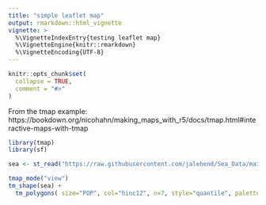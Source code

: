 ```yaml
---
title: "simple leaflet map"
output: rmarkdown::html_vignette
vignette: >
  %\VignetteIndexEntry{testing leaflet map}
  %\VignetteEngine{knitr::rmarkdown}
  %\VignetteEncoding{UTF-8}
---
```


```r
knitr::opts_chunk$set(
  collapse = TRUE,
  comment = "#>"
)
```

From the tmap example:
https://bookdown.org/nicohahn/making_maps_with_r5/docs/tmap.html#interactive-maps-with-tmap


```r
library(tmap)
library(sf)

sea <- st_read("https://raw.githubusercontent.com/jalehend/Sea_Data/main/seattle_dorling.geojson")

tmap_mode("view")
tm_shape(sea) + 
  tm_polygons( size="POP", col="hinc12", n=7, style="quantile", palette="Spectral" ) 

```
